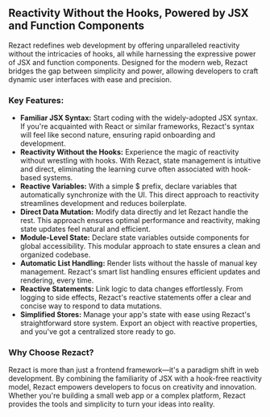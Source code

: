 

<div class="mdx max-w-2xl">

## Reactivity Without the Hooks, Powered by JSX and Function Components

Rezact redefines web development by offering unparalleled reactivity without the intricacies of hooks, all while harnessing the expressive power of JSX and function components. Designed for the modern web, Rezact bridges the gap between simplicity and power, allowing developers to craft dynamic user interfaces with ease and precision.

### Key Features:

- **Familiar JSX Syntax:** Start coding with the widely-adopted JSX syntax. If you're acquainted with React or similar frameworks, Rezact's syntax will feel like second nature, ensuring rapid onboarding and development.
- **Reactivity Without the Hooks:** Experience the magic of reactivity without wrestling with hooks. With Rezact, state management is intuitive and direct, eliminating the learning curve often associated with hook-based systems.
- **Reactive Variables:** With a simple $ prefix, declare variables that automatically synchronize with the UI. This direct approach to reactivity streamlines development and reduces boilerplate.
- **Direct Data Mutation:** Modify data directly and let Rezact handle the rest. This approach ensures optimal performance and reactivity, making state updates feel natural and efficient.
- **Module-Level State:** Declare state variables outside components for global accessibility. This modular approach to state ensures a clean and organized codebase.
- **Automatic List Handling:** Render lists without the hassle of manual key management. Rezact's smart list handling ensures efficient updates and rendering, every time.
- **Reactive Statements:** Link logic to data changes effortlessly. From logging to side effects, Rezact's reactive statements offer a clear and concise way to respond to data mutations.
- **Simplified Stores:** Manage your app's state with ease using Rezact's straightforward store system. Export an object with reactive properties, and you've got a centralized store ready to go.

### Why Choose Rezact?

Rezact is more than just a frontend framework—it's a paradigm shift in web development. By combining the familiarity of JSX with a hook-free reactivity model, Rezact empowers developers to focus on creativity and innovation. Whether you're building a small web app or a complex platform, Rezact provides the tools and simplicity to turn your ideas into reality.

</div>
